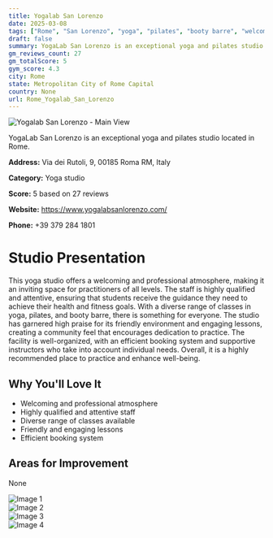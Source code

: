 ```yaml
---
title: Yogalab San Lorenzo
date: 2025-03-08
tags: ["Rome", "San Lorenzo", "yoga", "pilates", "booty barre", "welcoming", "professional", "Rome"]  
draft: false
summary: YogaLab San Lorenzo is an exceptional yoga and pilates studio located in Rome.
gm_reviews_count: 27
gm_totalScore: 5
gym_score: 4.3
city: Rome
state: Metropolitan City of Rome Capital
country: None
url: Rome_Yogalab_San_Lorenzo
---
```


<div className="aspect-[16/9] relative my-8">
  <img 
    src="https://lh5.googleusercontent.com/p/AF1QipP541p7PRLGDnD4cpCZiWN4GELKkRaTyezCfDF5=w1920-h1080-k-no"
    alt="Yogalab San Lorenzo - Main View"
    className="object-cover absolute inset-0 w-full h-full rounded-lg"
  />
</div>

YogaLab San Lorenzo is an exceptional yoga and pilates studio located in Rome.

**Address:** Via dei Rutoli, 9, 00185 Roma RM, Italy

**Category:** Yoga studio

**Score:** 5 based on 27 reviews

**Website:** https://www.yogalabsanlorenzo.com/

**Phone:** +39 379 284 1801

# Studio Presentation

This yoga studio offers a welcoming and professional atmosphere, making it an inviting space for practitioners of all levels. The staff is highly qualified and attentive, ensuring that students receive the guidance they need to achieve their health and fitness goals. With a diverse range of classes in yoga, pilates, and booty barre, there is something for everyone. The studio has garnered high praise for its friendly environment and engaging lessons, creating a community feel that encourages dedication to practice. The facility is well-organized, with an efficient booking system and supportive instructors who take into account individual needs. Overall, it is a highly recommended place to practice and enhance well-being.



## Why You'll Love It

- Welcoming and professional atmosphere
- Highly qualified and attentive staff
- Diverse range of classes available
- Friendly and engaging lessons
- Efficient booking system

## Areas for Improvement

None

<div className="grid grid-cols-1 xl:grid-cols-2 gap-4 my-8">
<div className="aspect-[4/3] relative"><img src="https://lh3.googleusercontent.com/p/AF1QipNagSqYd2vCLmK3wS9SC2EJiiy1P2vWEBlE85ll=w1920-h1080-k-no" alt="Image 1" className="object-cover absolute inset-0 w-full h-full rounded-lg" /></div>
<div className="aspect-[4/3] relative"><img src="https://lh5.googleusercontent.com/p/AF1QipNUjoJrStNlLiV0tP7KW3Q1Wp3Mvz9d78JiX3l4=w1920-h1080-k-no" alt="Image 2" className="object-cover absolute inset-0 w-full h-full rounded-lg" /></div>
<div className="aspect-[4/3] relative"><img src="https://lh5.googleusercontent.com/p/AF1QipPgO1dcRzjuHjKdC8hWxsBze0zBVbw8tdP4vvJM=w1920-h1080-k-no" alt="Image 3" className="object-cover absolute inset-0 w-full h-full rounded-lg" /></div>
<div className="aspect-[4/3] relative"><img src="https://lh5.googleusercontent.com/p/AF1QipPQz6iz749v9c4W8I-wD0iFxUt1pBetpiNJsQZG=w1920-h1080-k-no" alt="Image 4" className="object-cover absolute inset-0 w-full h-full rounded-lg" /></div>
</div>
